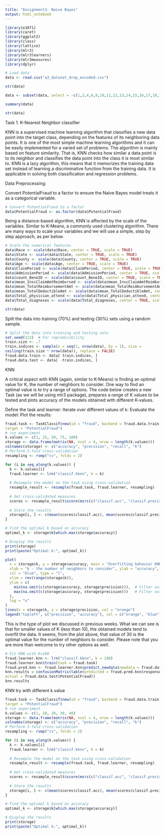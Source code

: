 ```yaml
---
title: "Assignment3- Naive Bayes"
output: html_notebook
---
```




```r
library(e1071)
library(caret)
library(ggplot2)
library(class)
library(lattice)
library(mlr3)
library(mlr3learners)
library(mlr3measures)
library(dplyr)
```



```r
# Load data
data <- read.csv("a3_dataset_drop_encoded.csv")
```

```r
str(data)
```


```r
data <- subset(data, select = -c(1,2,4,6,9,10,11,12,13,14,15,16,17,18,19,23,30,31))
```



```r
summary(data)
```
```r
str(data)
```

Task 1. K-Nearest Neighbor classifier

KNN is a supervised machine learning algorithm that
classifies a new data point into the target class, depending on the features of its neighboring data
points. It is one of the most simple machine learning algorithms and it can be easily implemented
for a varied set of problems. The algorithm is mainly based on feature similarity. That is, KNN
checks how similar a data point is to its neighbor and classifies the data point into the class it is
most similar to.
KNN is a lazy algorithm, this means that it memorizes the training data set instead of learning a
discriminative function from the training data. It is applicable in solving both classification and
regression problems.


Data Preprocessing:

Convert PotentialFraud to a factor to ensure the Naive Bayes model treats it as a categorical variable.


```r
# Convert PotentialFraud to a factor
data$PotentialFraud <- as.factor(data$PotentialFraud)

```

Being a distance-based algorithm, KNN is affected by the
scale of the variables. Similar to K-Means, a commonly used clustering algorithm.
There are many ways to scale your variables and we will use a simple, step by step approach, as
per below.


```r
# Scale the numerical features
data$Race <- scale(data$Race, center = TRUE, scale = TRUE)
data$State <- scale(data$State, center = TRUE, scale = TRUE)
data$County <- scale(data$County, center = TRUE, scale = TRUE)
data$Age <- scale(data$Age, center = TRUE, scale = TRUE)
data$ClaimPeriod <- scale(data$ClaimPeriod, center = TRUE, scale = TRUE)
data$AdmissionPeriod <- scale(data$AdmissionPeriod, center = TRUE, scale = TRUE)
data$count_BeneID <- scale(data$count_BeneID, center = TRUE, scale = TRUE)
data$mean_InscClaimAmtReimbursed <- scale(data$mean_InscClaimAmtReimbursed, center = TRUE, scale = TRUE)
data$mean_TotalReimbursementAmt <- scale(data$mean_TotalReimbursementAmt, center = TRUE, scale = TRUE)
data$mean_TotalDeductibleAmt <- scale(data$mean_TotalDeductibleAmt, center = TRUE, scale = TRUE)
data$Total_physician_attend <- scale(data$Total_physician_attend, center = TRUE, scale = TRUE)
data$Total_diagnoses <- scale(data$Total_diagnoses, center = TRUE, scale = TRUE)
```

```r
str(data)
```

Split the data into training (70%) and testing (30%) sets using a random sample.

```r
# Split the data into training and testing sets
set.seed(123)  # For reproducibility
train.size <- .7
train.indices <- sample(x = seq(1, nrow(data), by = 1), size =
ceiling(train.size * nrow(data)), replace = FALSE)
fraud.data.train <- data[ train.indices, ]
fraud.data.test <- data[ -train.indices, ]

```





KNN

A critical aspect with KNN (again, similar to K-Means) is finding an optimal value for K, the
number of neighbors to consider. One way to find an optimal value is to try a range of options.
The code below creates a new Task (as we will be using mlr3 package), prepares a range of K
values to be tested and plots accuracy of the models obtained with different K-values.



Define the task and learner:
Iterate over different values of k:
Evaluate the model:
Plot the results:
```r
fraud.task <- TaskClassif$new(id = "fraud", backend = fraud.data.train,
target = "PotentialFraud")
# run experiment
k.values <- c(1, 25, 50, 75, 100)
storage <- data.frame(matrix(NA, ncol = 4, nrow = length(k.values)))
colnames(storage) <- c("accuracy", "precision", "recall", "k")
# Perform 5-fold cross-validation
resampling <- rsmp("cv", folds = 2)

for (i in seq_along(k.values)) {
  k <- k.values[i]
  fraud.learner <- lrn("classif.kknn", k = k)
  
  # Resample the model on the task using cross-validation
  resample_result <- resample(fraud.task, fraud.learner, resampling)
  
  # Get cross-validated measures
  scores <- resample_result$score(msrs(c("classif.acc", "classif.precision", "classif.recall")))
  
  # Store the results
  storage[i, ] <- c(mean(scores$classif.acc), mean(scores$classif.precision), mean(scores$classif.recall), k)
}

# Find the optimal k based on accuracy
optimal_k <- storage$k[which.max(storage$accuracy)]

# Display the results
print(storage)
print(paste("Optimal k:", optimal_k))
```






```r
plot(
  x = storage$k, y = storage$accuracy, main = "Overfitting behavior KNN",
  xlab = "k - the number of neighbors to consider", ylab = "accuracy",
  col = "blue", type = "l",
  xlim = rev(range(storage$k)),
  ylim = c(
    min(na.omit(c(storage$accuracy, storage$precision))),  # Filter out NA values
    max(na.omit(c(storage$accuracy, storage$precision)))   # Filter out NA values
  ),
  log = "x"
)
lines(x = storage$k, y = storage$precision, col = "orange")
legend("topleft", c("precision", "accuracy"), col = c("orange", "blue"), lty = 1)

```



This is the type of plot we discussed in previous weeks. What we can see is that for smaller
values of K (less than 10), the obtained models tend to overfit the data. It seems, from the plot
above, that value of 30 is the optimal value for the number of neighbors to consider. Please note
that you are more than welcome to try other options as well.



```r
# Fit KNN with K=100
fraud.learner.knn <- lrn("classif.kknn", k = 100)
fraud.learner.knn$train(task = fraud.task)
fraud.pred.knn <- fraud.learner.knn$predict_newdata(newdata = fraud.data.test)
knn.results = confusionMatrix(table(predicted = fraud.pred.knn$response,
actual = fraud.data.test$PotentialFraud))
knn.results
```


KNN try with different k.value



```r
fraud.task <- TaskClassif$new(id = "fraud", backend = fraud.data.train,
target = "PotentialFraud")
# run experiment
k.values <- c(1, 10, 20, 30, 40)
storage <- data.frame(matrix(NA, ncol = 4, nrow = length(k.values)))
colnames(storage) <- c("accuracy", "precision", "recall", "k")
# Perform 5-fold cross-validation
resampling <- rsmp("cv", folds = 2)

for (i in seq_along(k.values)) {
  k <- k.values[i]
  fraud.learner <- lrn("classif.kknn", k = k)
  
  # Resample the model on the task using cross-validation
  resample_result <- resample(fraud.task, fraud.learner, resampling)
  
  # Get cross-validated measures
  scores <- resample_result$score(msrs(c("classif.acc", "classif.precision", "classif.recall")))
  
  # Store the results
  storage[i, ] <- c(mean(scores$classif.acc), mean(scores$classif.precision), mean(scores$classif.recall), k)
}

# Find the optimal k based on accuracy
optimal_k <- storage$k[which.max(storage$accuracy)]

# Display the results
print(storage)
print(paste("Optimal k:", optimal_k))
```

















